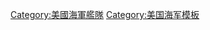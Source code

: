 {{Navbox
|name = 美国海军舰队
|titlestyle = background-color:lightsteelblue;
|title = 美國海軍艦隊
|state = {{{state|autocollapse}}}
|listclass = hlist
|group1 = 現役艦隊
|list1 = 
* [[第二艦隊 (美國海軍)|第二艦隊]]
* [[第三艦隊 (美國海軍)|第三艦隊]]
* [[第四艦隊 (美國海軍)|第四艦隊]]
* [[第五艦隊 (美國海軍)|第五艦隊]]
* [[第六艦隊 (美國海軍)|第六艦隊]]
* [[第七艦隊 (美國海軍)|第七艦隊]]
* [[美國第十艦隊|第十艦隊]]
|group2 = 除役艦隊
|list2 = 
* [[第一艦隊 (美國海軍)|第一艦隊]]
* [[第八艦隊 (美國海軍)|第八艦隊]]
* [[第十二艦隊 (美國海軍)|第十二艦隊]] 
* [[大白艦隊]]
* [[東印度分艦隊]]
|group3 = 其他
|list3 = 
* [[艦隊解難演習]]
**[[第1號艦隊解難演習]]
**[[第2號、第3號及第4號艦隊解難演習]]
}}

<noinclude>
{{collapsible option}}
[[Category:美國海軍艦隊]]
[[Category:美国海军模板]]
</noinclude>